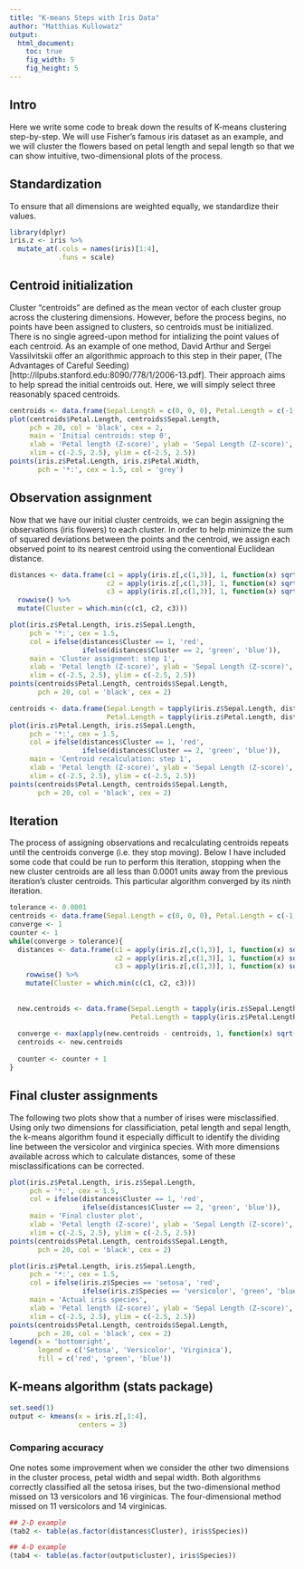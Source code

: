 ```yaml
---
title: "K-means Steps with Iris Data"
author: "Matthias Kullowatz"
output: 
  html_document:
    toc: true
    fig_width: 5
    fig_height: 5
---
```



## Intro
Here we write some code to break down the results of K-means clustering step-by-step. We will use Fisher's famous iris dataset as an example, and we will cluster the flowers based on petal length and sepal length so that we can show intuitive, two-dimensional plots of the process.

## Standardization
To ensure that all dimensions are weighted equally, we standardize their values.
```r
library(dplyr)
iris.z <- iris %>%
  mutate_at(.cols = names(iris)[1:4],
            .funs = scale)
```


## Centroid initialization
Cluster "centroids" are defined as the mean vector of each cluster group across the clustering dimensions. However, before the process begins, no points have been assigned to clusters, so centroids must be initialized. There is no single agreed-upon method for intializing the point values of each centroid. As an example of one method, David Arthur and Sergei Vassilvitskii offer an algorithmic approach to this step in their paper, (The Advantages of Careful Seeding)[http://ilpubs.stanford.edu:8090/778/1/2006-13.pdf]. Their approach aims to help spread the initial centroids out. Here, we will simply select three reasonably spaced centroids.

```r
centroids <- data.frame(Sepal.Length = c(0, 0, 0), Petal.Length = c(-1, 0, 1))
plot(centroids$Petal.Length, centroids$Sepal.Length, 
     pch = 20, col = 'black', cex = 2,
     main = 'Initial centroids: step 0',
     xlab = 'Petal length (Z-score)', ylab = 'Sepal Length (Z-score)',
     xlim = c(-2.5, 2.5), ylim = c(-2.5, 2.5))
points(iris.z$Petal.Length, iris.z$Petal.Width,
       pch = '*:', cex = 1.5, col = 'grey')
```

## Observation assignment
Now that we have our initial cluster centroids, we can begin assigning the observations (iris flowers) to each cluster. In order to help minimize the sum of squared deviations between the points and the centroid, we assign each observed point to its nearest centroid using the conventional Euclidean distance.
```r
distances <- data.frame(c1 = apply(iris.z[,c(1,3)], 1, function(x) sqrt(sum((x - centroids[1,])^2))),
                        c2 = apply(iris.z[,c(1,3)], 1, function(x) sqrt(sum((x - centroids[2,])^2))),           
                        c3 = apply(iris.z[,c(1,3)], 1, function(x) sqrt(sum((x - centroids[3,])^2)))) %>%
  rowwise() %>%
  mutate(Cluster = which.min(c(c1, c2, c3)))

plot(iris.z$Petal.Length, iris.z$Sepal.Length,
     pch = '*:', cex = 1.5,
     col = ifelse(distances$Cluster == 1, 'red',
                  ifelse(distances$Cluster == 2, 'green', 'blue')),
     main = 'Cluster assignment: step 1',
     xlab = 'Petal length (Z-score)', ylab = 'Sepal Length (Z-score)',
     xlim = c(-2.5, 2.5), ylim = c(-2.5, 2.5))
points(centroids$Petal.Length, centroids$Sepal.Length, 
       pch = 20, col = 'black', cex = 2)

centroids <- data.frame(Sepal.Length = tapply(iris.z$Sepal.Length, distances$Cluster, mean), 
                        Petal.Length = tapply(iris.z$Petal.Length, distances$Cluster, mean))
plot(iris.z$Petal.Length, iris.z$Sepal.Length,
     pch = '*:', cex = 1.5,
     col = ifelse(distances$Cluster == 1, 'red',
                  ifelse(distances$Cluster == 2, 'green', 'blue')),
     main = 'Centroid recalculation: step 1',
     xlab = 'Petal length (Z-score)', ylab = 'Sepal Length (Z-score)',
     xlim = c(-2.5, 2.5), ylim = c(-2.5, 2.5))
points(centroids$Petal.Length, centroids$Sepal.Length, 
       pch = 20, col = 'black', cex = 2)
```

## Iteration
The process of assigning observations and recalculating centroids repeats until the centroids converge (i.e. they stop moving). Below I have included some code that could be run to perform this iteration, stopping when the new cluster centroids are all less than 0.0001 units away from the previous iteration's cluster centroids. This particular algorithm converged by its ninth iteration.
```r
tolerance <- 0.0001
centroids <- data.frame(Sepal.Length = c(0, 0, 0), Petal.Length = c(-1, 0, 1))
converge <- 1
counter <- 1
while(converge > tolerance){
  distances <- data.frame(c1 = apply(iris.z[,c(1,3)], 1, function(x) sqrt(sum((x - centroids[1,])^2))),
                          c2 = apply(iris.z[,c(1,3)], 1, function(x) sqrt(sum((x - centroids[2,])^2))),           
                          c3 = apply(iris.z[,c(1,3)], 1, function(x) sqrt(sum((x - centroids[3,])^2)))) %>%
    rowwise() %>%
    mutate(Cluster = which.min(c(c1, c2, c3)))
  
  
  new.centroids <- data.frame(Sepal.Length = tapply(iris.z$Sepal.Length, distances$Cluster, mean), 
                              Petal.Length = tapply(iris.z$Petal.Length, distances$Cluster, mean))
  
  converge <- max(apply(new.centroids - centroids, 1, function(x) sqrt(sum(x^2))))
  centroids <- new.centroids
  
  counter <- counter + 1
}
```

## Final cluster assignments
The following two plots show that a number of irises were misclassified. Using only two dimensions for classificiation, petal length and sepal length, the k-means algorithm found it especially difficult to identify the dividing line between the versicolor and virginica species. With more dimensions available across which to calculate distances, some of these misclassifications can be corrected. 
```r
plot(iris.z$Petal.Length, iris.z$Sepal.Length,
     pch = '*:', cex = 1.5,
     col = ifelse(distances$Cluster == 1, 'red',
                  ifelse(distances$Cluster == 2, 'green', 'blue')),
     main = 'Final cluster plot',
     xlab = 'Petal length (Z-score)', ylab = 'Sepal Length (Z-score)',
     xlim = c(-2.5, 2.5), ylim = c(-2.5, 2.5))
points(centroids$Petal.Length, centroids$Sepal.Length, 
       pch = 20, col = 'black', cex = 2)

plot(iris.z$Petal.Length, iris.z$Sepal.Length,
     pch = '*:', cex = 1.5,
     col = ifelse(iris.z$Species == 'setosa', 'red',
                  ifelse(iris.z$Species == 'versicolor', 'green', 'blue')),
     main = 'Actual iris species',
     xlab = 'Petal length (Z-score)', ylab = 'Sepal Length (Z-score)',
     xlim = c(-2.5, 2.5), ylim = c(-2.5, 2.5))
points(centroids$Petal.Length, centroids$Sepal.Length, 
       pch = 20, col = 'black', cex = 2)
legend(x = 'bottomright',
       legend = c('Setosa', 'Versicolor', 'Virginica'),
       fill = c('red', 'green', 'blue'))
```

## K-means algorithm (stats package)
```r
set.seed(1)
output <- kmeans(x = iris.z[,1:4],
                 centers = 3)
```

### Comparing accuracy
One notes some improvement when we consider the other two dimensions in the cluster process, petal width and sepal width. Both algorithms correctly classified all the setosa irises, but the two-dimensional method missed on 13 versicolors and 16 virginicas. The four-dimensional method missed on 11 versicolors and 14 virginicas.
```r
## 2-D example
(tab2 <- table(as.factor(distances$Cluster), iris$Species))

## 4-D example
(tab4 <- table(as.factor(output$cluster), iris$Species))
```

